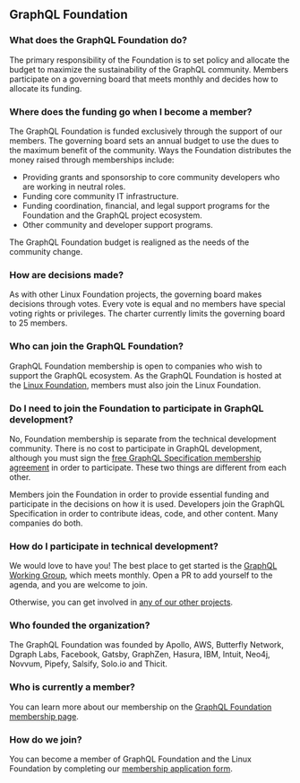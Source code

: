 ## GraphQL Foundation

### What does the GraphQL Foundation do?

The primary responsibility of the Foundation is to set policy and allocate the budget to maximize the sustainability of the GraphQL community. Members participate on a governing board that meets monthly and decides how to allocate its funding.

### Where does the funding go when I become a member?

The GraphQL Foundation is funded exclusively through the support of our members. The governing board sets an annual budget to use the dues to the maximum benefit of the community.
Ways the Foundation distributes the money raised through memberships include:

- Providing grants and sponsorship to core community developers who are working in neutral roles.
- Funding core community IT infrastructure.
- Funding coordination, financial, and legal support programs for the Foundation and the GraphQL project ecosystem.
- Other community and developer support programs.

The GraphQL Foundation budget is realigned as the needs of the community change.

### How are decisions made?

As with other Linux Foundation projects, the governing board makes decisions through votes. Every vote is equal and no members have special voting rights or privileges. The charter currently limits the governing board to 25 members.

### Who can join the GraphQL Foundation?

GraphQL Foundation membership is open to companies who wish to support the GraphQL ecosystem. As the GraphQL Foundation is hosted at the [Linux Foundation](https://linuxfoundation.org), members must also join the Linux Foundation.

### Do I need to join the Foundation to participate in GraphQL development?

No, Foundation membership is separate from the technical development community. There is no cost to participate in GraphQL development, although you must sign the [free GraphQL Specification membership agreement](https://github.com/graphql/graphql-wg/tree/main/membership) in order to participate. These two things are different from each other.

Members join the Foundation in order to provide essential funding and participate in the decisions on how it is used. Developers join the GraphQL Specification in order to contribute ideas, code, and other content. Many companies do both.

### How do I participate in technical development?

We would love to have you! The best place to get started is the [GraphQL Working Group](https://github.com/graphql/graphql-wg/tree/HEAD/membership), which meets monthly. Open a PR to add yourself to the agenda, and you are welcome to join.

Otherwise, you can get involved in [any of our other projects](https://github.com/graphql/graphql-wg/blob/main/GraphQL-TSC.md#about-the-graphql-specification-project).

### Who founded the organization?

The GraphQL Foundation was founded by Apollo, AWS, Butterfly Network, Dgraph Labs, Facebook, Gatsby, GraphZen, Hasura, IBM, Intuit, Neo4j, Novvum, Pipefy, Salsify, Solo.io and Thicit.

### Who is currently a member?

You can learn more about our membership on the [GraphQL Foundation membership page](/foundation/members/).

### How do we join?

You can become a member of GraphQL Foundation and the Linux Foundation by completing our [membership application form](https://join.graphql.org).
